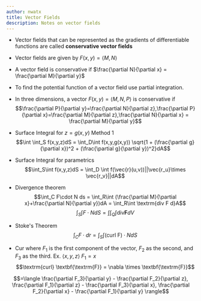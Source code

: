 ```yaml
---
author: nwatx
title: Vector Fields
description: Notes on vector fields
---
```


* Vector fields that can be represented as the gradients of differentiable functions are called **conservative vector fields**

* Vector fields are given by $F(x,y)=\langle M, N\rangle$

* A vector field is conservative if $\frac{\partial N}{\partial x} = \frac{\partial M}{\partial y}$

* To find the potential function of a vector field use partial integration.

* In three dimensions, a vector $F(x,y) = \langle M, N, P \rangle$ is conservative if 
$$\frac{\partial P}{\partial y}=\frac{\partial N}{\partial z},\frac{\partial P}{\partial x}=\frac{\partial M}{\partial z},\frac{\partial N}{\partial x} = \frac{\partial M}{\partial y}$$

* Surface Integral for $z=g(x,y)$ Method 1
$$\int \int_S f(x,y,z)dS = \int_D\int f(x,y,g(x,y)) \sqrt{1 + (\frac{\partial g}{\partial x})^2 + (\frac{\partial g}{\partial y})^2}dA$$

* Surface Integral for parametrics
$$\int_S\int f(x,y,z)dS = \int_D \int f(\vec{r}(u,v))||\vec{r_u}\times \vec{r_v}||dA$$

* Divergence theorem $$\int_C F\cdot N ds = \int_R\int (\frac{\partial M}{\partial x}+\frac{\partial N}{\partial y})dA = \int_R\int \textrm{div F d}A$$
$$\int_S\int F \cdot N dS = \int \int_Q \int \textrm{div} \textbf{F} dV$$
* Stoke's Theorem
$$\int_C F \cdot dr = \int_S \int (\textrm{curl F}) \cdot N dS$$

* Cur where $F_1$ is the first component of the vector, $F_2$ as the second, and $F_3$ as the third. Ex. $\langle x, y, z \rangle$ $F_1 = x$
$$\textrm{curl} \textbf{\textrm{F}} = \nabla \times \textbf{\textrm{F}}$$

$$=\langle \frac{\partial F_3}{\partial y} - \frac{\partial F_2}{\partial z}, \frac{\partial F_1}{\partial z} - \frac{\partial F_3}{\partial x}, \frac{\partial F_2}{\partial x} - \frac{\partial F_1}{\partial y} \rangle$$